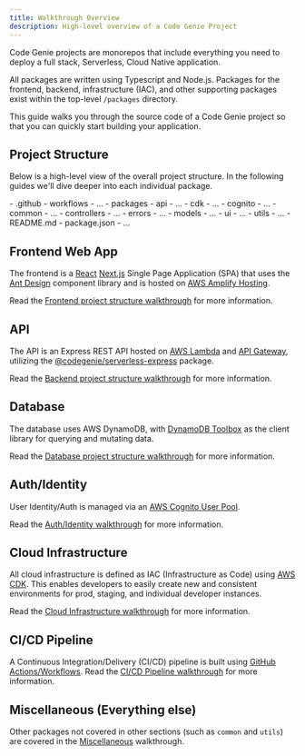 ```yaml
---
title: Walkthrough Overview
description: High-level overview of a Code Genie Project
---
```



Code Genie projects are monorepos that include everything you need to deploy a full stack, Serverless, Cloud Native application.

All packages are written using Typescript and Node.js. Packages for the frontend, backend, infrastructure (IAC), and other supporting packages exist within the top-level `/packages` directory.

This guide walks you through the source code of a Code Genie project so that you can quickly start building your application.

## Project Structure

Below is a high-level view of the overall project structure. In the following guides we'll dive deeper into each individual package.

<FileTree>
- .github
  - workflows
    - ...
- packages
    - api
      - ...
    - cdk
      - ...
    - cognito
      - ...
    - common
      - ...
    - controllers
      - ...
    - errors
      - ...
    - models
      - ...
    - ui
      - ...
    - utils
      - ...
- README.md
- package.json
- ...
</FileTree>

## Frontend Web App

The frontend is a [React](https://react.dev/) [Next.js](https://nextjs.org/) Single Page Application (SPA) that uses the [Ant Design](https://ant.design/)  component library and is hosted on [AWS Amplify Hosting](https://aws.amazon.com/amplify/hosting).

Read the [Frontend project structure walkthrough](./frontend/overview) for more information.

## API

The API is an Express REST API hosted on [AWS Lambda](https://aws.amazon.com/lambda) and [API Gateway](https://aws.amazon.com/api-gateway), utilizing the [@codegenie/serverless-express](https://github.com/brettstack/serverless-express) package.

Read the [Backend project structure walkthrough](./backend/api) for more information.

## Database

The database uses AWS DynamoDB, with [DynamoDB Toolbox](https://github.com/jeremydaly/dynamodb-toolbox) as the client library for querying and mutating data.

Read the [Database project structure walkthrough](./backend/database) for more information.

## Auth/Identity

User Identity/Auth is managed via an [AWS Cognito User Pool](https://aws.amazon.com/cognito).

Read the [Auth/Identity walkthrough](./backend/auth-identity) for more information.

## Cloud Infrastructure

All cloud infrastructure is defined as IAC (Infrastructure as Code) using [AWS CDK](https://docs.aws.amazon.com/cdk/v2/guide/getting_started.html). This enables developers to easily create new and consistent environments for prod, staging, and individual developer instances.

Read the [Cloud Infrastructure walkthrough](./backend/cloud-infrastructure) for more information.

## CI/CD Pipeline

A Continuous Integration/Delivery (CI/CD) pipeline is built using [GitHub Actions/Workflows](https://github.com/features/actions). Read the [CI/CD Pipeline walkthrough](./backend/ci-cd-pipeline) for more information.

## Miscellaneous (Everything else)

Other packages not covered in other sections (such as `common` and `utils`) are covered in the [Miscellaneous](./miscellaneous) walkthrough.